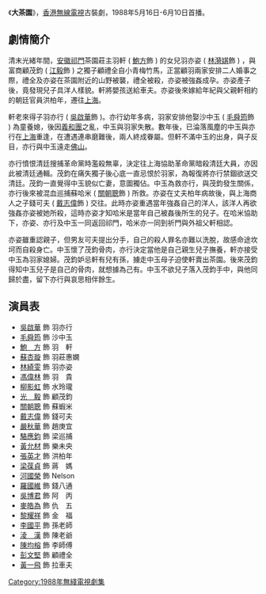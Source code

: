 {{無綫劇集 
| 中文劇名=大茶園
| 英文劇名=
| 圖像=
| 拍攝日期=1988年
| 製作年份=1988年
| 翡翠台首播日期=1988年5月16日-6月10日
| 翡翠台首播時間=逢星期一至五 
| 監製=[[曾勵珍|曾勵珍]]
| 編導=[[徐遇安|徐遇安]]、[[邱南隆|邱南隆]]、[[吳耀權|吳耀權]]、<br>[[黃偉聲|黃偉聲]]
| 製作統籌=
| 助理編導=[[鄭永基|鄭永基]]
| 編劇=[[陳寶華|陳寶華]]
| 編審=[[李茜_(香港編劇)|李　茜]]
| 集數=20
| 劇種=古裝劇
| 主演= {{nowrap|[[吳啟華|吳啟華]]、[[毛舜筠|毛舜筠]]、[[林綺雯|林綺雯]]、<br>[[鮑方|鮑　方]]、[[關朝聰|關朝聰]]、[[江毅|江　毅]]、<br>[[馮偉林|馮偉林]]、[[蘇杏璇|蘇杏璇]]、[[柳影虹|柳影虹]]}}
| 主題曲=我不再否認
| 作曲=[[黎小田|黎小田]]
| 填詞=[[鄭國江|鄭國江]]
| 主唱=[[甄妮|甄　妮]]
| 網頁= 
| 備註= 
}}

《'''大茶園'''》，[[香港|香港]][[無線電視|無線電視]]古裝劇，1988年5月16日-6月10日首播。

== 劇情簡介 ==
清末光緒年間，[[安徽|安徽]][[祁門|祁門]]茶園莊主羽軒 ( [[鮑方|鮑方]]飾 ) 的女兒羽亦姿 ( [[林漪娸|林漪娸]]飾 ) ，與富商顧茂鈞 ( [[江毅|江毅]]飾 ) 之獨子顧禮全自小青梅竹馬，正當顧羽兩家安排二人婚事之際，禮全及亦姿在茶園附近的山野被襲，禮全被殺，亦姿被強姦成孕。亦姿產子後，竟發現兒子具洋人樣貌。軒將嬰孩送給車夫。亦姿後來嫁給年紀與父親軒相約的朝廷官員洪柏年，遷往[[上海|上海]]。

軒老來得子羽亦行 ( [[吳啟華|吳啟華]]飾 )。亦行幼年多病，羽家安排他娶沙中玉 ( [[毛舜筠|毛舜筠]]飾 ) 為童養媳，後因[[義和團|義和團]]之亂，中玉與羽家失散。數年後，已淪落風塵的中玉與亦行在[[上海|上海]]重逢，在遭遇連串磨難後，兩人終成眷屬。但軒不滿中玉的出身，與子反目，亦行與中玉遠走[[佛山|佛山]]。

亦行憤恨清廷搜捕革命黨時濫殺無辜，決定往上海協助革命黨暗殺清廷大員，亦因此被清廷通輯。茂鈞在痛失獨子後心底一直忌恨於羽家，為報復將亦行禁錮欲送交清廷。茂鈞一直覺得中玉貌似亡妻，意圖獨佔。中玉為救亦行，與茂鈞發生關係，亦行後來被混血巡捕蘇哈米 ( [[關朝聰|關朝聰]]飾 ) 所救。亦姿在丈夫柏年病故後，與上海商人之子錢可夫 ( [[戴志偉|戴志偉]]飾 ) 交往。此時亦姿重遇當年強姦自己的洋人，該洋人再欲強姦亦姿被她所殺，這時亦姿才知哈米是當年自己被姦後所生的兒子。在哈米協助下，亦姿、亦行及中玉一同返回祁門，哈米亦一同到祈門與外祖父軒相認。

亦姿雖重認親子，但男友可夫提出分手，自己的殺人罪名亦難以洗脫，故感命途坎坷而自殺身亡。中玉懷了茂鈞骨肉，亦行決定當他是自己親生兒子撫養，軒亦接受中玉為羽家媳婦。茂鈞妒忌軒有兒有孫，擄走中玉母子迫使軒賣出茶園。後來茂鈞得知中玉兒子是自己的骨肉，就想據為己有。中玉不欲兒子落入茂鈞手中，與他同歸於盡，留下亦行與哀思相伴餘生。

== 演員表 ==
*[[吳啟華|吳啟華]] 飾 羽亦行
*[[毛舜筠|毛舜筠]] 飾 沙中玉
*[[鮑方|鮑　方]] 飾 羽　軒
*[[蘇杏璇|蘇杏璇]] 飾 羽莊惠嫻
*[[林綺雯|林綺雯]] 飾 羽亦姿
*[[馮偉林|馮偉林]] 飾 羽　貴
*[[柳影虹|柳影虹]] 飾 水玲瓏
*[[光毅|光　毅]] 飾 顧茂鈞
*[[關朝聰|關朝聰]] 飾 蘇蝦米
*[[戴志偉|戴志偉]] 飾 錢可夫
*[[嚴秋華|嚴秋華]] 飾 趙庚宜
*[[駱應鈞|駱應鈞]] 飾 梁巡捕
*[[黃允材|黃允材]] 飾 樂未央
*[[張英才|張英才]] 飾 洪柏年
*[[梁葆貞|梁葆貞]] 飾 蔣　媽
*[[河國榮|河國榮]] 飾 Nelson
*[[羅國維|羅國維]] 飾 錢八通
*[[吳博君|吳博君]] 飾 阿　丙
*[[麥皓為|麥皓為]] 飾 仇　五
*[[黎耀祥|黎耀祥]] 飾 金　福
*[[李國平　(演員)|李國平]] 飾 孫老師
*[[淩漢|淩　漢]] 飾 陳老爺
*[[陳均榕|陳均榕]] 飾 李師傅
*[[彭文堅|彭文堅]] 飾 顧禮全
*[[黃一飛|黃一飛]] 飾 拉車夫

[[Category:1988年無綫電視劇集|Category:1988年無綫電視劇集]]